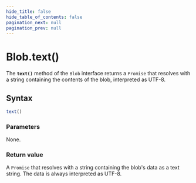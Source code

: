 ```yaml
---
hide_title: false
hide_table_of_contents: false
pagination_next: null
pagination_prev: null
---
```

# Blob.text()

The **`text()`** method of the `Blob` interface returns a `Promise` that resolves with a string containing the contents of the blob, interpreted as UTF-8.

## Syntax

```js
text()
```

### Parameters

None.

### Return value

A `Promise` that resolves with a string containing the blob's data as a text string. The data is always interpreted as UTF-8.
